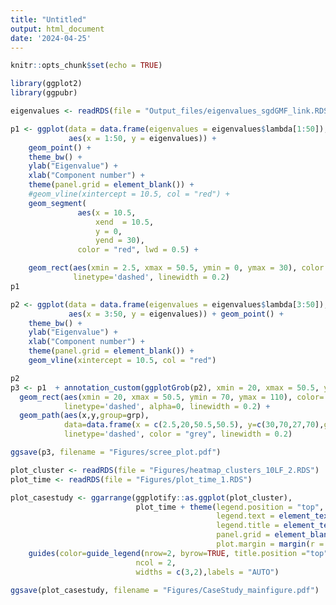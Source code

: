 ```yaml
---
title: "Untitled"
output: html_document
date: '2024-04-25'
---
```


```r
knitr::opts_chunk$set(echo = TRUE)
```

```r
library(ggplot2)
library(ggpubr)
```

```r
eigenvalues <- readRDS(file = "Output_files/eigenvalues_sgdGMF_link.RDS")

```
```r
p1 <- ggplot(data = data.frame(eigenvalues = eigenvalues$lambda[1:50]), 
             aes(x = 1:50, y = eigenvalues)) + 
    geom_point() + 
    theme_bw() + 
    ylab("Eigenvalue") + 
    xlab("Component number") + 
    theme(panel.grid = element_blank()) + 
    #geom_vline(xintercept = 10.5, col = "red") + 
    geom_segment(
               aes(x = 10.5, 
                   xend  = 10.5, 
                   y = 0, 
                   yend = 30),
               color = "red", lwd = 0.5) + 

    geom_rect(aes(xmin = 2.5, xmax = 50.5, ymin = 0, ymax = 30), color = "grey", alpha = 0,
              linetype='dashed', linewidth = 0.2) 
p1

p2 <- ggplot(data = data.frame(eigenvalues = eigenvalues$lambda[3:50]),
             aes(x = 3:50, y = eigenvalues)) + geom_point() +
    theme_bw() + 
    ylab("Eigenvalue") + 
    xlab("Component number") + 
    theme(panel.grid = element_blank()) + 
    geom_vline(xintercept = 10.5, col = "red")

p2
p3 <- p1  + annotation_custom(ggplotGrob(p2), xmin = 20, xmax = 50.5, ymin = 70, ymax = 110) +
  geom_rect(aes(xmin = 20, xmax = 50.5, ymin = 70, ymax = 110), color='grey', 
            linetype='dashed', alpha=0, linewidth = 0.2) +
  geom_path(aes(x,y,group=grp), 
            data=data.frame(x = c(2.5,20,50.5,50.5), y=c(30,70,27,70),grp=c(1,1,2,2)),
            linetype='dashed', color = "grey", linewidth = 0.2)

ggsave(p3, filename = "Figures/scree_plot.pdf")

```

```r

plot_cluster <- readRDS(file = "Figures/heatmap_clusters_10LF_2.RDS")
plot_time <- readRDS(file = "Figures/plot_time_1.RDS")

plot_casestudy <- ggarrange(ggplotify::as.ggplot(plot_cluster), 
                            plot_time + theme(legend.position = "top",
                                              legend.text = element_text(size = 10),
                                              legend.title = element_text(size = 12),
                                              panel.grid = element_blank(),
                                              plot.margin = margin(r = 10)) + 
    guides(color=guide_legend(nrow=2, byrow=TRUE, title.position ="top", title.hjust = 0.5)), 
                            ncol = 2, 
                            widths = c(3,2),labels = "AUTO")

ggsave(plot_casestudy, filename = "Figures/CaseStudy_mainfigure.pdf")
```

